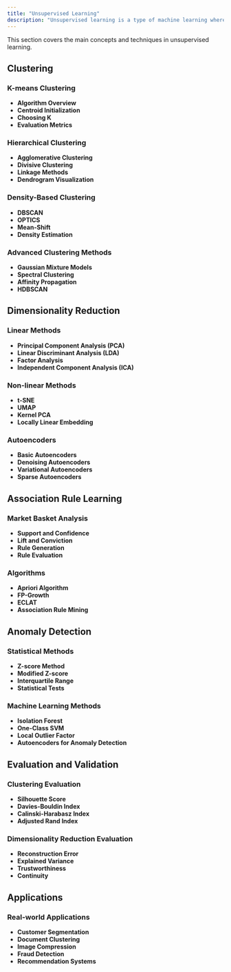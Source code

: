 ```yaml
---
title: "Unsupervised Learning"
description: "Unsupervised learning is a type of machine learning where the algorithm learns patterns from unlabeled data."
---
```


This section covers the main concepts and techniques in unsupervised learning.

## Clustering

### K-means Clustering

- **Algorithm Overview**
- **Centroid Initialization**
- **Choosing K**
- **Evaluation Metrics**

### Hierarchical Clustering

- **Agglomerative Clustering**
- **Divisive Clustering**
- **Linkage Methods**
- **Dendrogram Visualization**

### Density-Based Clustering

- **DBSCAN**
- **OPTICS**
- **Mean-Shift**
- **Density Estimation**

### Advanced Clustering Methods

- **Gaussian Mixture Models**
- **Spectral Clustering**
- **Affinity Propagation**
- **HDBSCAN**

## Dimensionality Reduction

### Linear Methods

- **Principal Component Analysis (PCA)**
- **Linear Discriminant Analysis (LDA)**
- **Factor Analysis**
- **Independent Component Analysis (ICA)**

### Non-linear Methods

- **t-SNE**
- **UMAP**
- **Kernel PCA**
- **Locally Linear Embedding**

### Autoencoders

- **Basic Autoencoders**
- **Denoising Autoencoders**
- **Variational Autoencoders**
- **Sparse Autoencoders**

## Association Rule Learning

### Market Basket Analysis

- **Support and Confidence**
- **Lift and Conviction**
- **Rule Generation**
- **Rule Evaluation**

### Algorithms

- **Apriori Algorithm**
- **FP-Growth**
- **ECLAT**
- **Association Rule Mining**

## Anomaly Detection

### Statistical Methods

- **Z-score Method**
- **Modified Z-score**
- **Interquartile Range**
- **Statistical Tests**

### Machine Learning Methods

- **Isolation Forest**
- **One-Class SVM**
- **Local Outlier Factor**
- **Autoencoders for Anomaly Detection**

## Evaluation and Validation

### Clustering Evaluation

- **Silhouette Score**
- **Davies-Bouldin Index**
- **Calinski-Harabasz Index**
- **Adjusted Rand Index**

### Dimensionality Reduction Evaluation

- **Reconstruction Error**
- **Explained Variance**
- **Trustworthiness**
- **Continuity**

## Applications

### Real-world Applications

- **Customer Segmentation**
- **Document Clustering**
- **Image Compression**
- **Fraud Detection**
- **Recommendation Systems** 